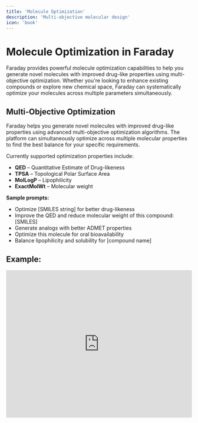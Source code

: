 ```yaml
---
title: 'Molecule Optimization'
description: 'Multi-objective molecular design'
icon: 'book'
---
```


# Molecule Optimization in Faraday

Faraday provides powerful molecule optimization capabilities to help you generate novel molecules with improved drug-like properties using multi-objective optimization. Whether you're looking to enhance existing compounds or explore new chemical space, Faraday can systematically optimize your molecules across multiple parameters simultaneously.

## Multi-Objective Optimization

Faraday helps you generate novel molecules with improved drug-like properties using advanced multi-objective optimization algorithms. The platform can simultaneously optimize across multiple molecular properties to find the best balance for your specific requirements.

Currently supported optimization properties include:

- **QED** – Quantitative Estimate of Drug-likeness
- **TPSA** – Topological Polar Surface Area
- **MolLogP** – Lipophilicity
- **ExactMolWt** – Molecular weight

**Sample prompts:**
- Optimize [SMILES string] for better drug-likeness
- Improve the QED and reduce molecular weight of this compound: [SMILES]
- Generate analogs with better ADMET properties
- Optimize this molecule for oral bioavailability
- Balance lipophilicity and solubility for [compound name]

## Example:
<iframe
  width="100%"
  height="400"
  src="https://www.youtube.com/embed/ouh2szTcu38"
  title="YouTube video player"
  frameborder="0"
  allow="accelerometer; autoplay; clipboard-write; encrypted-media; gyroscope; picture-in-picture"
  allowfullscreen
></iframe>
